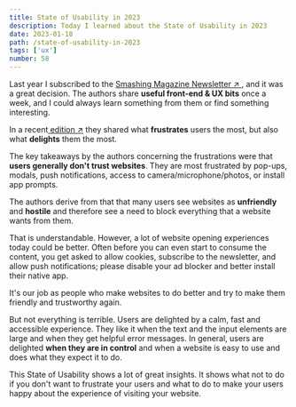 ```yaml
---
title: State of Usability in 2023
description: Today I learned about the State of Usability in 2023
date: 2023-01-18
path: /state-of-usability-in-2023
tags: ['ux']
number: 58
---
```


Last year I subscribed to the <a href="https://www.smashingmagazine.com/the-smashing-newsletter/" target="_blank">Smashing Magazine Newsletter &#8599; </a>, and it was a great decision. The authors share **useful front-end & UX bits** once a week, and I could always learn something from them or find something interesting. 

In a recent<a href="https://mailchi.mp/smashingmagazine.com/your-interface-design-patterns-ux-training-final-details-1134401?e=c15e5575ff" target="_blank"> edition &#8599;</a> they shared what **frustrates** users the most, but also what **delights** them the most. 

The key takeaways by the authors concerning the frustrations were that **users generally don't trust websites**. They are most frustrated by pop-ups, modals, push notifications, access to camera/microphone/photos, or install app prompts. 

The authors derive from that that many users see websites as **unfriendly** and **hostile** and therefore see a need to block everything that a website wants from them. 

That is understandable. However, a lot of website opening experiences today could be better. Often before you can even start to consume the content, you get asked to allow cookies, subscribe to the newsletter, and allow push notifications; please disable your ad blocker and better install their native app.

It's our job as people who make websites to do better and try to make them friendly and trustworthy again.

But not everything is terrible. Users are delighted by a calm, fast and accessible experience. They like it when the text and the input elements are large and when they get helpful error messages. In general, users are delighted **when they are in control** and when a website is easy to use and does what they expect it to do.

This State of Usability shows a lot of great insights. It shows what not to do if you don't want to frustrate your users and what to do to make your users happy about the experience of visiting your website.